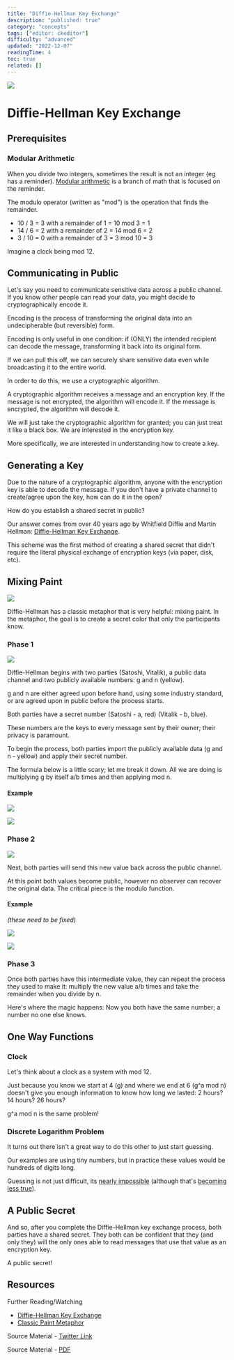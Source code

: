 ```yaml
---
title: "Diffie-Hellman Key Exchange"
description: "published: true"
category: "concepts"
tags: ["editor: ckeditor"]
difficulty: "advanced"
updated: "2022-12-07"
readingTime: 4
toc: true
related: []
---
```


![](/images/diffie-hellman-1.jpeg)

# Diffie-Hellman Key Exchange

## Prerequisites

### Modular Arithmetic

When you divide two integers, sometimes the result is not an integer (eg has a reminder). [Modular arithmetic](https://www.khanacademy.org/computing/computer-science/cryptography/modarithmetic/a/what-is-modular-arithmetic) is a branch of math that is focused on the reminder.

The modulo operator (written as "mod") is the operation that finds the remainder. 

*   10 / 3 = 3 with a remainder of 1 = 10 mod 3 = 1 
*   14 / 6 = 2 with a remainder of 2 = 14 mod 6 = 2 
*   3 / 10 = 0 with a remainder of 3 = 3 mod 10 = 3 

Imagine a clock being mod 12.

## Communicating in Public 

Let's say you need to communicate sensitive data across a public channel. If you know other people can read your data, you might decide to cryptographically encode it. 

Encoding is the process of transforming the original data into an undecipherable (but reversible) form.

Encoding is only useful in one condition: if (ONLY) the intended recipient can decode the message, transforming it back into its original form. 

If we can pull this off, we can securely share sensitive data even while broadcasting it to the entire world.

In order to do this, we use a cryptographic algorithm. 

A cryptographic algorithm receives a message and an encryption key. If the message is not encrypted, the algorithm will encode it. If the message is encrypted, the algorithm will decode it.

We will just take the cryptographic algorithm for granted; you can just treat it like a black box. We are interested in the encryption key. 

More specifically, we are interested in understanding how to create a key.

## Generating a Key

Due to the nature of a cryptographic algorithm, anyone with the encryption key is able to decode the message. If you don't have a private channel to create/agree upon the key, how can do it in the open? 

How do you establish a shared secret in public?

Our answer comes from over 40 years ago by Whitfield Diffie and Martin Hellman: [Diffie-Hellman Key Exchange](https://en.wikipedia.org/wiki/Diffie%E2%80%93Hellman_key_exchange). 

This scheme was the first method of creating a shared secret that didn't require the literal physical exchange of encryption keys (via paper, disk, etc).

## Mixing Paint

![](/images/diffie-hellman-2.jpeg)

Diffie-Hellman has a classic metaphor that is very helpful: mixing paint. In the metaphor, the goal is to create a secret color that only the participants know.

### Phase 1

![](/images/diffie-hellman-3.jpeg)

Diffie-Hellman begins with two parties (Satoshi, Vitalik), a public data channel and two publicly available numbers: g and n (yellow). 

g and n are either agreed upon before hand, using some industry standard, or are agreed upon in public before the process starts.

Both parties have a secret number (Satoshi - a, red) (Vitalik - b, blue). 

These numbers are the keys to every message sent by their owner; their privacy is paramount.

To begin the process, both parties import the publicly available data (g and n - yellow) and apply their secret number. 

The formula below is a little scary; let me break it down. All we are doing is multiplying g by itself a/b times and then applying mod n.

#### Example

![](/images/diffie-hellman-4.png)

![](/images/diffie-hellman-5.png)

### Phase 2

![](/images/diffie-hellman-6.jpeg)

Next, both parties will send this new value back across the public channel. 

At this point both values become public, however no observer can recover the original data. The critical piece is the modulo function.

#### Example

*(these need to be fixed)*

![](/images/diffie-hellman-7.png)

![](/images/diffie-hellman-8.png)

### Phase 3

Once both parties have this intermediate value, they can repeat the process they used to make it: multiply the new value a/b times and take the remainder when you divide by n. 

Here's where the magic happens: Now you both have the same number; a number no one else knows.

## One Way Functions

### Clock

Let's think about a clock as a system with mod 12. 

Just because you know we start at 4 (g) and where we end at 6 (g^a mod n) doesn't give you enough information to know how long we lasted: 2 hours? 14 hours? 26 hours? 

g^a mod n is the same problem!

### Discrete Logarithm Problem

It turns out there isn't a great way to do this other to just start guessing. 

Our examples are using tiny numbers, but in practice these values would be hundreds of digits long. 

Guessing is not just difficult, its [nearly impossible](https://en.wikipedia.org/wiki/Discrete_logarithm) (although that's [becoming less true](https://en.wikipedia.org/wiki/Shor%27s_algorithm)).

## A Public Secret

And so, after you complete the Diffie-Hellman key exchange process, both parties have a shared secret. They both can be confident that they (and only they) will the only ones able to read messages that use that value as an encryption key. 

A public secret!

## Resources

Further Reading/Watching

*   [Diffie-Hellman Key Exchange](https://www.youtube.com/watch?v=Yjrfm_oRO0w)
*   [Classic Paint Metaphor](https://www.youtube.com/watch?v=NmM9HA2MQGI)

Source Material - [Twitter Link](https://twitter.com/SalomonCrypto/status/1580388773937881093)

Source Material - [PDF](/twitter-pdf-2022-10-13_diffie_hellman.pdf)
